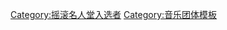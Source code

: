 {{Navbox
|name = 摇滚名人堂2002届入选者
|title = [[摇滚名人堂]][[搖滾名人堂成員列表|2002届入选者]]
|listclass = hlist
|state = {{{state|autocollapse}}}

| group1 = 表演者
| list1 =
* '''[[艾萨克·海耶斯]]'''
* '''{{link-en|布蘭達·李|Brenda Lee}}'''
* '''[[湯姆·佩蒂與傷心人樂團]]'''（[[湯姆·佩蒂]]、{{link-en|羅恩·布萊爾|Ron Blair}}、{{link-en|麥可·坎貝爾 (音樂家)|Mike Campbell (musician)|麥可·坎貝爾}}、{{link-en|霍伊·愛普斯坦|Howie Epstein}}、{{link-en|史丹·林奇|Stan Lynch}}、{{link-en|班蒙特·騰奇|Benmont Tench}}）
* '''{{link-en|吉恩·皮特尼|Gene Pitney}}'''
* '''[[雷蒙斯]]'''（{{link-en|迪·迪·雷蒙|Dee Dee Ramone}}、{{link-en|喬伊·雷蒙|Joey Ramone}}、{{link-en|強尼·雷蒙|Johnny Ramone}}、{{link-en|馬爾基·雷蒙|Marky Ramone}}、[[湯米·雷蒙]]）
* '''[[Talking Heads|傳聲頭像]]'''（[[大衛·伯恩]]、{{link-en|克里斯·法蘭茲|Chris Frantz}}、{{link-en|傑瑞·哈里森|Jerry Harrison}}、{{link-en|提娜·威茅斯|Tina Weymouth}}）

| group2 = 非表演者<br />(艾哈邁德·艾特根獎)
| list2 =
* {{link-en|吉姆·史都華 (音樂製作人)|Jim Stewart (record producer)|吉姆·史都華}}

| group3 = 伴奏者
| list3 =
* [[切特·阿特金斯]]

}}<noinclude>
{{collapsible option}}
[[Category:摇滚名人堂入选者]]
[[Category:音乐团体模板]]
</noinclude>